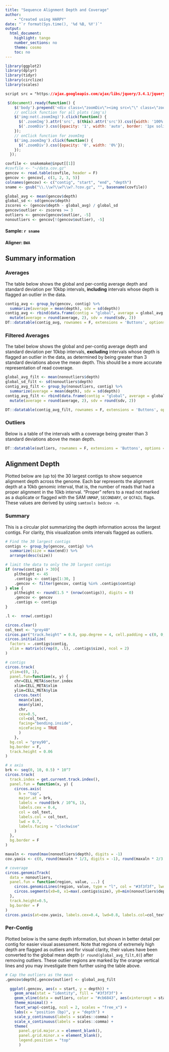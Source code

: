 ```yaml
---
title: "Sequence Alignment Depth and Coverage"
author:
    - "Created using HARPY"
date: "`r format(Sys.time(), '%d %B, %Y')`"
output:
  html_document:
    highlight: tango
    number_sections: no
    theme: cosmo
    toc: no
---
```


```r
library(ggplot2)
library(dplyr)
library(tidyr)
library(circlize)
library(scales)
```

```css
script src = "https://ajax.googleapis.com/ajax/libs/jquery/3.4.1/jquery.min.js"
```
```js
 $(document).ready(function() {
    $('body').prepend('<div class=\"zoomDiv\"><img src=\"\" class=\"zoomImg\"></div>');
    // onClick function for all plots (img's)
    $('img:not(.zoomImg)').click(function() {
      $('.zoomImg').attr('src', $(this).attr('src')).css({width: '100%'});
      $('.zoomDiv').css({opacity: '1', width: 'auto', border: '1px solid white', borderRadius: '5px', position: 'fixed', top: '50%', left: '50%', marginRight: '-50%', transform: 'translate(-50%, -50%)', boxShadow: '0px 0px 50px #888888', zIndex: '50', overflow: 'auto', maxHeight: '100%'});
    });
    // onClick function for zoomImg
    $('img.zoomImg').click(function() {
      $('.zoomDiv').css({opacity: '0', width: '0%'}); 
    });
  });
```

```r
covfile <- snakemake@input[[1]]
#covfile <- "~/data.cov.gz"
gencov <- read.table(covfile, header = F)
gencov <- gencov[, c(1, 2, 3, 5)]
colnames(gencov) <- c("contig", "start", "end", "depth")
sname <- gsub("\\.\\w?\\w?\\w?.?cov.gz", "", basename(covfile))
```

```r
global_avg <- mean(gencov$depth)
global_sd <- sd(gencov$depth)
zscores <- (gencov$depth - global_avg) / global_sd
gencov$outlier <- zscores >= 3
outliers <- gencov[gencov$outlier, -5]
nonoutliers <- gencov[!(gencov$outlier), -5]
```
#### Sample: `r sname`
#### Aligner: `BWA`

## Summary information {.tabset}
### Averages
The table below shows the global and per-contig average depth and standard 
deviation per 10kbp intervals, **including** intervals whose depth is flagged
an outlier in the data.

```r
contig_avg <- group_by(gencov, contig) %>%
  summarize(average = mean(depth), sdv = sd(depth))
contig_avg <- rbind(data.frame(contig = "global", average = global_avg, sdv = global_sd), contig_avg) %>% 
  mutate(average = round(average, 2), sdv = round(sdv, 2))
DT::datatable(contig_avg, rownames = F, extensions = 'Buttons', options = list(dom = 'Brtip', buttons = c('csv'), scrollX = TRUE), colnames = c('Contig', 'Average Depth', 'Standard Deviation'))
```

### Filtered Averages
The tabel below shows the global and per-contig average depth and standard 
deviation per 10kbp intervals, **excluding** intervals whose depth is flagged
an outlier in the data, as determined by being greater than 3 standard deviations
above the mean depth. This should be a more accurate representation of read coverage.
```r
global_avg_filt <- mean(nonoutliers$depth)
global_sd_filt <- sd(nonoutliers$depth)
contig_avg_filt <- group_by(nonoutliers, contig) %>%
  summarize(average = mean(depth), sdv = sd(depth))
contig_avg_filt <- rbind(data.frame(contig = "global", average = global_avg_filt, sdv = global_sd_filt), contig_avg_filt) %>% 
  mutate(average = round(average, 2), sdv = round(sdv, 2))

DT::datatable(contig_avg_filt, rownames = F, extensions = 'Buttons', options = list(dom = 'Brtip', buttons = c('csv'), scrollX = TRUE), colnames = c('Contig', 'Average Depth', 'Standard Deviation'))
```


### Outliers
Below is a table of the intervals with a coverage being greater than 3 standard 
deviations above the mean depth.
```r
DT::datatable(outliers, rownames = F, extensions = 'Buttons', options = list(dom = 'Brtip', buttons = c('csv'), scrollX = TRUE), colnames = c('Contig', 'Position Start', 'Position End', 'Depth'))
```


## Alignment Depth {.tabset}
Plotted below are (up to) the 30 largest contigs to show sequence alignment depth across
the genome. Each bar represents the alignment depth at a 10kb genomic interval, that is, the
number of reads that had a proper alignment in the 10kb interval. "Proper" refers to a read
not marked as a duplicate or flagged with the SAM `UNMAP`, `SECONDARY`,  or `QCFAIL` flags.
These values are derived by using `samtools bedcov -n`.

### Summary
This is a circular plot summarizing the depth information across the largest contigs.
For clarity, this visualization omits intervals flagged as outliers.
```r
# Find the 30 largest contigs
contigs <- group_by(gencov, contig) %>%
  summarize(size = max(end)) %>%
  arrange(desc(size))

# limit the data to only the 30 largest contigs
if (nrow(contigs) > 30){
    pltheight <- 45
    .contigs <- contigs[1:30, ]
    .gencov <- filter(gencov, contig %in% .contigs$contig)
} else {
    pltheight <- round(1.5 * (nrow(contigs)), digits = 0)
    .gencov <- gencov
    .contigs <- contigs
}

.l <-  nrow(.contigs)
```
```r
circos.clear()
col_text <- "grey40"
circos.par("track.height" = 0.8, gap.degree = 4, cell.padding = c(0, 0, 0, 0))
circos.initialize(
  factors = .contigs$contig,
  xlim = matrix(c(rep(0, .l), .contigs$size), ncol = 2)
)

# contigs
circos.track(
  ylim=c(0, 1), 
  panel.fun=function(x, y) {
    chr=CELL_META$sector.index
    xlim=CELL_META$xlim
    ylim=CELL_META$ylim
    circos.text(
      mean(xlim),
      mean(ylim),
      chr,
      cex=0.5,
      col=col_text,
      facing="bending.inside",
      niceFacing = TRUE
      )
    },
  bg.col = "grey90",
  bg.border = F,
  track.height = 0.06
)

# x axis
brk <- seq(0, 10, 0.5) * 10^7
circos.track(
  track.index = get.current.track.index(),
  panel.fun = function(x, y) {
    circos.axis(
      h = "top",
      major.at = brk,
      labels = round(brk / 10^6, 1),
      labels.cex = 0.4,
      col = col_text,
      labels.col = col_text,
      lwd = 0.7,
      labels.facing = "clockwise"
    )
  },
  bg.border = F
)

maxaln <- round(max(nonoutliers$depth), digits = -1)
cov.yaxis <- c(0, round(maxaln * 1/3, digits = -1), round(maxaln * 2/3, digits = -1), maxaln)

# coverage
circos.genomicTrack(
  data = nonoutliers,
  panel.fun = function(region, value, ...) {
    circos.genomicLines(region, value, type = "l", col = "#3f3f3f", lwd = 0.8)
    circos.segments(x0=0, x1=max(.contigs$size), y0=min(nonoutliers$depth)-100, y1=min(nonoutliers$depth) - 100, lwd=0.8, lty="11", col="grey90")
  },
  track.height=0.5,
  bg.border = F
)
circos.yaxis(at=cov.yaxis, labels.cex=0.4, lwd=0.8, labels.col=col_text, col="grey30")

```

### Per-Contig
Plotted below is the same depth information, but shown in better detail per 
contig for easier visual assessment. Note that regions of extremely high depth
are flagged as outliers and for visual clarity, their values have been converted
to the global mean depth (`r round(global_avg_filt,0)`) after removing outliers.
These outlier regions are marked by the orange vertical lines and you may investigate
them further using the table above.

```r
# Cap the outliers as the mean
.gencov$depth[.gencov$outlier] <- global_avg_filt
```


```r
  ggplot(.gencov, aes(x = start, y = depth)) +
    geom_area(stat = "identity", fill = "#3f3f3f") +
    geom_vline(data = outliers, color = "#cb6843", aes(xintercept = start)) +
    theme_minimal() +
    facet_wrap(~contig, ncol = 2, scales = "free_x") +
    labs(x = "position (bp)", y = "depth") +
    scale_y_continuous(labels = scales::comma) +
    scale_x_continuous(labels = scales::comma) +
    theme(
      panel.grid.major.x = element_blank(),
      panel.grid.minor.x = element_blank(),
      legend.position = "top"
      )
```